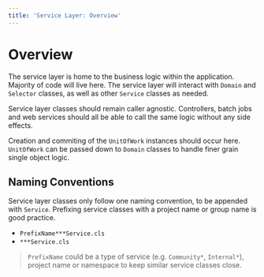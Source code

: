 ```yaml
---
title: 'Service Layer: Overview'
---
```


# Overview

The service layer is home to the business logic within the application. Majority of code will live here. The service layer will interact with `Domain` and `Selector` classes, as well as other `Service` classes as needed.

Service layer classes should remain caller agnostic. Controllers, batch jobs and web services should all be able to call the same logic without any side effects. 

Creation and commiting of the `UnitOfWork` instances should occur here. `UnitOfWork` can be passed down to `Domain` classes to handle finer grain single object logic.

## Naming Conventions

Service layer classes only follow one naming convention, to be appended with `Service`. Prefixing service classes with a project name or group name is good practice.

- `PrefixName***Service.cls`
- `***Service.cls`

> `PrefixName` could be a type of service (e.g. `Community*`, `Internal*`), project name or namespace to keep similar service classes close.